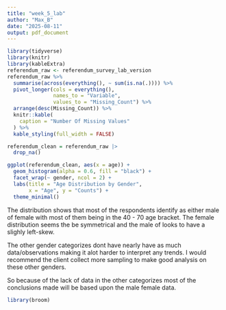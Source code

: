 ```yaml
---
title: "week_5_lab"
author: "Max_B"
date: "2025-08-11"
output: pdf_document
---
```


```r
library(tidyverse)
library(knitr)
library(kableExtra)
referendum_raw <- referendum_survey_lab_version
referendum_raw %>%
  summarise(across(everything(), ~ sum(is.na(.)))) %>%
  pivot_longer(cols = everything(),
               names_to = "Variable",
               values_to = "Missing_Count") %>%
  arrange(desc(Missing_Count)) %>%
  knitr::kable(
    caption = "Number Of Missing Values"
  ) %>%
  kable_styling(full_width = FALSE)
```
```r
referendum_clean = referendum_raw |>
  drop_na()

ggplot(referendum_clean, aes(x = age)) +
  geom_histogram(alpha = 0.6, fill = "black") +
  facet_wrap(~ gender, ncol = 2) +
  labs(title = "Age Distribution by Gender",
       x = "Age", y = "Counts") +
  theme_minimal()

```


The distribution shows that most of the respondents identify as either male of female with most of them being in the 40 - 70 age bracket. The female distribution seems the be symmetrical and the male of looks to have a slighly left-skew.

The other gender categorizes dont have nearly have as much data/observations making it alot harder to interpret any trends. I would recommend the client collect more sampling to make good analysis on these other genders.

So because of the lack of data in the other categorizes most of the conclusions made will be based upon the male female data.

```r
library(broom)

```






